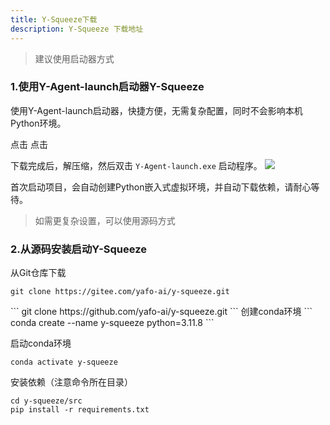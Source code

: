 ---
title: Y-Squeeze下载
description: Y-Squeeze 下载地址
---


> 建议使用启动器方式

### 1.使用Y-Agent-launch启动器Y-Squeeze

使用Y-Agent-launch启动器，快捷方便，无需复杂配置，同时不会影响本机Python环境。

<Cards>
  <Card   title="Gitee下载链接" >
点击
  </Card>
  <Card  title="Github下载链接" >
点击
  </Card>  
</Cards>

下载完成后，解压缩，然后双击 `Y-Agent-launch.exe` 启动程序。
<Wrapper>
![](/imgs/cn/y_agent_launch.png)
</Wrapper>


首次启动项目，会自动创建Python嵌入式虚拟环境，并自动下载依赖，请耐心等待。


> 如需更复杂设置，可以使用源码方式
###  2.从源码安装启动Y-Squeeze
从Git仓库下载
<Cards>
  <Card   title="Gitee下载链接" >
```
git clone https://gitee.com/yafo-ai/y-squeeze.git
```
  </Card>
  <Card  title="Github下载链接" >
```
git clone https://github.com/yafo-ai/y-squeeze.git
```
  </Card>  
</Cards>
创建conda环境
```
conda create --name y-squeeze python=3.11.8
```

启动conda环境
```
conda activate y-squeeze
```

安装依赖（注意命令所在目录）
```
cd y-squeeze/src
pip install -r requirements.txt
```
